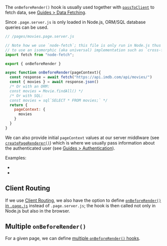 
The `onBeforeRender()` hook is usually used together with [`passToClient`](/passToClient) to fetch data, see [Guides > Data Fetching](/data-fetching).

Since `.page.server.js` is only loaded in Node.js, ORM/SQL database queries can be used.

```js
// /pages/movies.page.server.js

// Note how we use `node-fetch`; this file is only run in Node.js thus we don't need
// to use an isomorphic (aka universal) implementation such as `cross-fetch`.
import fetch from "node-fetch";

export { onBeforeRender }

async function onBeforeRender(pageContext){
  const response = await fetch("https://api.imdb.com/api/movies/")
  const { movies } = await response.json()
  /* Or with an ORM:
  const movies = Movie.findAll() */
  /* Or with SQL:
  const movies = sql`SELECT * FROM movies;` */
  return {
    pageContext: {
      movies
    }
  }
}
```

We can also provide initial `pageContext` values at our server middlware (see [`createPageRenderer()`](/createPageRenderer))
which is where we usually pass information about the authenticated user
(see [Guides > Authentication](/auth)).

Examples:
- <RepoLink path='/examples/react-full/pages/star-wars/index/index.page.server.ts' />
- <RepoLink path='/examples/vue-full/pages/star-wars/index/index.page.server.ts' />

## Client Routing

If we use [Client Routing](/useClientRouter),
we also have the option to define [`onBeforeRender()` in `.page.js`](/onBeforeRender-isomorphic) instead of `.page.server.js`;
the hook is then called not only in Node.js but also in the browser.

## Multiple `onBeforeRender()`

For a given page, we can define [multiple `onBeforeRender()` hooks](/onBeforeRender-multiple).

